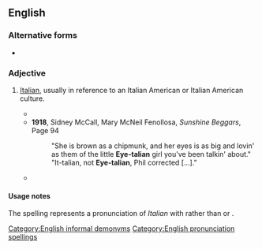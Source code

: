 ==English==

===Alternative forms===
* {{l|en|I-talian}}

===Adjective===
{{en-adj|-}}

# {{lb|en|chiefly|US|slang|pronunciation spelling|derogatory}} [[Italian]], usually in reference to an Italian American or Italian American culture.
#* {{quote-text|year=1848|author=Thomas Chandler Haliburton|title=Judge Haliburton's Yankee Stories|page=175|passage=No, sir, lose your colonies, and you'd have '''''Eye''-talian''' cities without their climate, '''''Eye''-talian''' lazaroni without their light hearts to sing over their poverty, (for the English can't sing a bit better nor bull frogs,) and worse than '''''Eye''-talian''' eruptions and volcanoes in politics, without the grandeur and sublimity of those in natur'.}}
#* '''1918''', Sidney McCall, Mary McNeil Fenollosa, ''Sunshine Beggars'', Page 94
#*: "She is brown as a chipmunk, and her eyes is as big and lovin' as them of the little '''Eye-talian''' girl you've been talkin' about." "It-talian, not '''Eye-talian''', Phil corrected […]."
#* {{quote-text|year=1995|author=Thomas Pynchon|title=Gravity's Rainbow|page=642|passage=“Hey, Pensiero, ya know whut a '''Eye-talian''' submarine sounds like, on dat new sonar?"}}

====Usage notes====
The spelling represents a pronunciation of ''Italian'' with {{IPAchar|/aɪ/|lang=en}} rather than {{IPAchar|/ɪ/|lang=en}} or {{IPAchar|/ə/|lang=en}}.

[[Category:English informal demonyms]]
[[Category:English pronunciation spellings]]